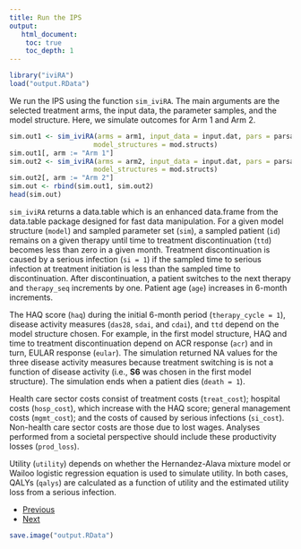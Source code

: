 ```yaml
---
title: Run the IPS
output: 
   html_document:
    toc: true
    toc_depth: 1
--- 
```


```r
library("iviRA")
load("output.RData")
```


We run the IPS using the function `sim_iviRA`. The main arguments are the selected treatment arms, the input data, the parameter samples, and the model structure. Here, we simulate outcomes for Arm 1 and Arm 2.

```r
sim.out1 <- sim_iviRA(arms = arm1, input_data = input.dat, pars = parsamp,
                     model_structures = mod.structs)
sim.out1[, arm := "Arm 1"]
sim.out2 <- sim_iviRA(arms = arm2, input_data = input.dat, pars = parsamp,
                     model_structures = mod.structs)
sim.out2[, arm := "Arm 2"]
sim.out <- rbind(sim.out1, sim.out2)
head(sim.out)
```

`sim_iviRA` returns a data.table which is an enhanced data.frame from the data.table package designed for fast data manipulation. For a given model structure (`model`) and sampled parameter set (`sim`), a sampled patient (`id`) remains on a given therapy until time to treatment discontinuation (`ttd`) becomes less than zero in a given month. Treatment discontinuation is caused by a serious infection (`si = 1`) if the sampled time to serious infection at treatment initiation is less than the sampled time to discontinuation. After discontinuation, a patient switches to the next therapy and `therapy_seq` increments by one. Patient age (`age`) increases in 6-month increments. 

The HAQ score (`haq`) during the initial 6-month period (`therapy_cycle = 1`), disease activity measures (`das28`, `sdai`, and `cdai`), and `ttd` depend on the model structure chosen. For example, in the first model structure, HAQ and time to treatment discontinuation depend on ACR response (`acr`) and in turn, EULAR response (`eular`). The simulation returned NA values for the three disease activity measures because treatment switching is is not a function of disease activity (i.e., **S6** was chosen in the first model structure). The simulation ends when a patient dies (`death = 1`).

Health care sector costs consist of treatment costs (`treat_cost`); hospital costs (`hosp_cost`), which increase with the HAQ score; general management costs (`mgmt_cost`); and the costs of caused by serious infections (`si_cost`). Non-health care sector costs are those due to lost wages. Analyses performed from a societal perspective should include these productivity losses (`prod_loss`). 

Utility (`utility`) depends on whether the Hernandez-Alava mixture model or Wailoo logistic regression equation is used to simulate utility. In both cases, QALYs (`qalys`) are calculated as a function of utility and the estimated utility loss from a serious infection.  

<div>
<ul class="pager">
  <li class="previous"><a href="04-parameters.html">Previous</a></li>
  <li class="next"><a href="06-analysis.html">Next</a></li>
</ul>
</div>

```r
save.image("output.RData")
```